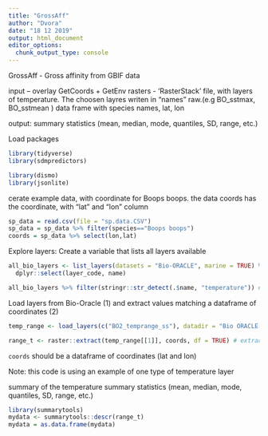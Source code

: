 ```yaml
---
title: "GrossAff"
author: "Dvora"
date: "18 12 2019"
output: html_document
editor_options: 
  chunk_output_type: console
---
```



GrossAff - Gross affinity from GBIF data 

input – overlay GetCoords + GetEnv
    rasters - 'RasterStack' file, with layers of temperature. The choosen layres writen in "names" raw.(e.g BO_sstmax, BO_sstmean )
    data frame with species names, lat, lon

output: summary statistics (mean, median, mode, quantiles, SD, range, etc.)





Load packages
```r
library(tidyverse)
library(sdmpredictors)

library(dismo)
library(jsonlite)

```

cerate example data, with coordinate for Boops boops.
the data coords has the coordinate, with "lat" and "lon" column
```r
sp_data = read.csv(file = "sp.data.CSV")
sp_data = sp_data %>% filter(species=="Boops boops")
coords = sp_data %>% select(lon,lat)

```


Explore layers:
Create a variable that lists all layers available
```r
all_bio_layers <- list_layers(datasets = "Bio-ORACLE", marine = TRUE) %>%
  dplyr::select(layer_code, name)

all_bio_layers %>% filter(stringr::str_detect(.$name, "temperature")) # layers associated with the word 'temperature'

```

Load layers from Bio-Oracle (1) and extract values matching a dataframe of coordinates (2)
```r
temp_range <- load_layers(c("BO2_temprange_ss"), datadir = "Bio ORACLE data") # temperature raster for the whole world

range_t <- raster::extract(temp_range[[1]], coords, df = TRUE) # extract according to 'coords' dataframe (lon-lat)


```

`coords` should be a dataframe of coordinates (lat and lon)

Note: this code is using an example of one type of temperature layer


summary of the temperature
summary statistics (mean, median, mode, quantiles, SD, range, etc.)

```r
library(summarytools)
mydata <- summarytools::descr(range_t)
mydata = as.data.frame(mydata)
```

